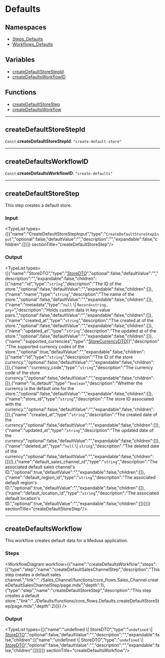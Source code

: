 
# Defaults

## Namespaces

- [Steps\_Defaults](../core_flows.Steps_Defaults/page.mdx)
- [Workflows\_Defaults](../core_flows.Workflows_Defaults/page.mdx)

## Variables

- [createDefaultStoreStepId](../../modules/core_flows/page.mdx#createdefaultstorestepid)
- [createDefaultsWorkflowID](../../modules/core_flows/page.mdx#createdefaultsworkflowid)

## Functions

- [createDefaultStoreStep](../../modules/core_flows/page.mdx#createdefaultstorestep)
- [createDefaultsWorkflow](../../modules/core_flows/page.mdx#createdefaultsworkflow)

___

## createDefaultStoreStepId

 `Const` **createDefaultStoreStepId**: `"create-default-store"`

___

## createDefaultsWorkflowID

 `Const` **createDefaultsWorkflowID**: `"create-defaults"`

___

## createDefaultStoreStep

This step creates a default store.

### Input

<TypeList types={[{"name":"CreateDefaultStoreStepInput","type":"`CreateDefaultStoreStepInput`","optional":false,"defaultValue":"","description":"","expandable":false,"children":[]}]}  sectionTitle="createDefaultStoreStep"/>

### Output

<TypeList types={[{"name":"StoreDTO","type":"[StoreDTO](../../store/interfaces/store.StoreDTO/page.mdx)","optional":false,"defaultValue":"","description":"","expandable":false,"children":[{"name":"id","type":"`string`","description":"The ID of the store.","optional":false,"defaultValue":"","expandable":false,"children":[]},{"name":"name","type":"`string`","description":"The name of the store.","optional":false,"defaultValue":"","expandable":false,"children":[]},{"name":"metadata","type":"`null` \\| `Record<string, any>`","description":"Holds custom data in key-value pairs.","optional":false,"defaultValue":"","expandable":false,"children":[]},{"name":"created_at","type":"`string`","description":"The created at of the store.","optional":false,"defaultValue":"","expandable":false,"children":[]},{"name":"updated_at","type":"`string`","description":"The updated at of the store.","optional":false,"defaultValue":"","expandable":false,"children":[]},{"name":"supported_currencies","type":"[StoreCurrencyDTO](../../store/interfaces/store.StoreCurrencyDTO/page.mdx)[]","description":"The supported currency codes of the store.","optional":true,"defaultValue":"","expandable":false,"children":[{"name":"id","type":"`string`","description":"The ID of the store currency.","optional":false,"defaultValue":"","expandable":false,"children":[]},{"name":"currency_code","type":"`string`","description":"The currency code of the store currency.","optional":false,"defaultValue":"","expandable":false,"children":[]},{"name":"is_default","type":"`boolean`","description":"Whether the currency is the default one for the store.","optional":false,"defaultValue":"","expandable":false,"children":[]},{"name":"store_id","type":"`string`","description":"The store ID associated with the currency.","optional":false,"defaultValue":"","expandable":false,"children":[]},{"name":"created_at","type":"`string`","description":"The created date of the currency","optional":false,"defaultValue":"","expandable":false,"children":[]},{"name":"updated_at","type":"`string`","description":"The updated date of the currency","optional":false,"defaultValue":"","expandable":false,"children":[]},{"name":"deleted_at","type":"`null` \\| `string`","description":"The deleted date of the currency","optional":false,"defaultValue":"","expandable":false,"children":[]}]},{"name":"default_sales_channel_id","type":"`string`","description":"The associated default sales channel's ID.","optional":true,"defaultValue":"","expandable":false,"children":[]},{"name":"default_region_id","type":"`string`","description":"The associated default region's ID.","optional":true,"defaultValue":"","expandable":false,"children":[]},{"name":"default_location_id","type":"`string`","description":"The associated default location's ID.","optional":true,"defaultValue":"","expandable":false,"children":[]}]}]}  sectionTitle="createDefaultStoreStep"/>

___

## createDefaultsWorkflow

This workflow creates default data for a Medusa application.

### Steps

<WorkflowDiagram workflow={{"name":"createDefaultsWorkflow","steps":[{"type":"step","name":"createDefaultSalesChannelStep","description":"This step creates a default sales channel.","link":"../Sales_Channel/functions/core_flows.Sales_Channel.createDefaultSalesChannelStep/page.mdx","depth":1},{"type":"step","name":"createDefaultStoreStep","description":"This step creates a default store.","link":"../Defaults/functions/core_flows.Defaults.createDefaultStoreStep/page.mdx","depth":2}]}} />

### Output

<TypeList types={[{"name":"undefined \\| StoreDTO","type":"`undefined` \\| [StoreDTO](../../store/interfaces/store.StoreDTO/page.mdx)","optional":false,"defaultValue":"","description":"","expandable":false,"children":[{"name":"undefined \\| StoreDTO","type":"`undefined` \\| [StoreDTO](../../store/interfaces/store.StoreDTO/page.mdx)","optional":false,"defaultValue":"","description":"","expandable":false,"children":[]}]}]}  sectionTitle="createDefaultsWorkflow"/>
